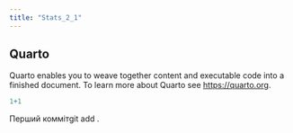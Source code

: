 ```yaml
---
title: "Stats_2_1"
---
```


## Quarto

Quarto enables you to weave together content and executable code into a finished document. To learn more about Quarto see <https://quarto.org>.

```r
1+1
```
Перший коммітgit add .